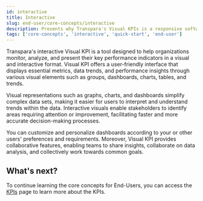 ```yaml
---
id: interactive
title: Interactive
slug: end-user/core-concepts/interactive
description: Presents why Transpara's Visual KPIs is a responsive software.
tags: ['core-concepts', 'interactive', 'quick-start', 'end-user']
---
```


Transpara's interactive Visual KPI is a tool designed to help organizations monitor, analyze, and present their key performance indicators in a visual and interactive format. Visual KPI offers a user-friendly interface that displays essential metrics, data trends, and performance insights through various visual elements such as groups, dashboards, charts, tables, and trends.

Visual representations such as graphs, charts, and dashboards simplify complex data sets, making it easier for users to interpret and understand trends within the data. Interactive visuals enable stakeholders to identify areas requiring attention or improvement, facilitating faster and more accurate decision-making processes. 

You can customize and personalize dashboards according to your or other users' preferences and requirements. Moreover, Visual KPI provides collaborative features, enabling teams to share insights, collaborate on data analysis, and collectively work towards common goals.

## What's next?
To continue learning the core concepts for End-Users, you can access the [KPIs](kpi) page to learn more about the KPIs. 